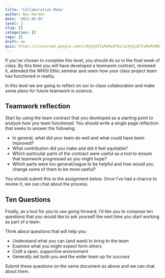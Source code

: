 ```yaml
---
title: 'Collaboration Memo'
author: Ben Harden
date: '2021-05-05'
level: 3
slug: []
categories: []
tags: []
draft: no
quiz: https://classroom.google.com/c/NjEyOTIyMzMyOTk2/a/NjEyOTIyMzMzMDUw/details
---
```


If you've chosen to complete this level, you should do so in the final week of class. By this time you will have developed a teamwork contract, reviewed it, attended the WHOI Ethic seminar and seem how your class project team has functioned in reality.

In this level we are going to reflect on our in-class collaboration and make some plans for future teamwork in science.

## Teamwork reflection

Start by using the team contract that you developed as a starting point to analyze how you team functioned. You should write a single page reflection that seeks to answer the following:

* In general, what did your team do well and what could have been improved?
* What contribution did you make and did it feel equitable?
* Which particular parts of the contract were useful as a tool to ensure that teamwork progressed as you might hope?
* Which parts were too general/vague to be helpful and how would you change some of them to be more useful?

You should submit this to the assignment below. Once I've had a chance to review it, we can chat about the process.

## Ten Questions

Finally, as a tool for you to use going forward, I'd like you to compose ten questions that you would like to ask yourself the next time you start working as part of a team.

Think about questions that will help you:

* Understand what you can (and want) to bring to the team
* Examine what you might expect form others
* Craft a open, supportive environment
* Generally set both you and the wider team up for success

Submit these questions on the same document as above and we can chat about them.